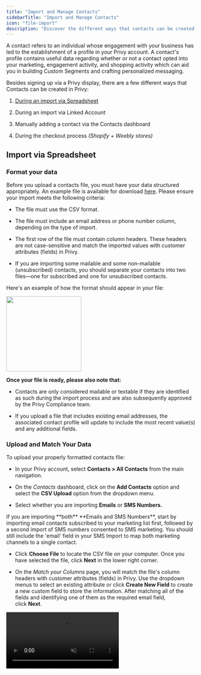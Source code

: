 ```yaml
---
title: "Import and Manage Contacts"
sidebarTitle: "Import and Manage Contacts"
icon: "file-import"
description: "Discover the different ways that contacts can be created in your Privy account."
---
```


A contact refers to an individual whose engagement with your business has led to the establishment of a profile in your Privy account. A contact's profile contains useful data regarding whether or not a contact opted into your marketing, engagement activity, and shopping activity which can aid you in building Custom Segments and crafting personalized messaging.

Besides signing up via a Privy display, there are a few different ways that Contacts can be created in Privy:

1. <a href="#import-via-spreadsheet" >During an import via Spreadsheet</a>

2. During an import via Linked Account

3. Manually adding a contact via the Contacts dashboard

4. During the checkout process *(Shopify + Weebly stores)*

## Import via Spreadsheet

### Format your data

Before you upload a contacts file, you must have your data structured appropriately. An example file is available for download [here](https://s3.amazonaws.com/privy.com/support/example_privy_import.csv). Please ensure your import meets the following criteria:

* The file must use the CSV format. 

* The file must include an email address or phone number column, depending on the type of import.

* The first row of the file must contain column headers. These headers are not case-sensitive and match the imported values with customer attributes (fields) in Privy. 

* If you are importing some mailable and some non-mailable (unsubscribed) contacts, you should separate your contacts into two files—one for subscribed and one for unsubscribed contacts. 

Here's an example of how the format should appear in your file:

<img height="200" src="/images/contact-management/import-table-example.png" />

**Once your file is ready, please also note that:** 

* Contacts are only considered mailable or textable if they are identified as such during the import process and are also subsequently approved by the Privy Compliance team.

* If you upload a file that includes existing email addresses, the associated contact profile will update to include the most recent value(s) and any additional fields.

### Upload and Match Your Data

To upload your properly formatted contacts file: 

* In your Privy account, select **Contacts > All Contacts** from the main navigation. 

* On the *Contacts* dashboard, click on the **Add Contacts** option and select the **CSV Upload** option from the dropdown menu.

* Select whether you are importing **Emails** or **SMS Numbers.**

<Tip>
  If you are importing **both** **Emails and SMS Numbers**, start by importing email contacts subscribed to your marketing list first, followed by a second import of SMS numbers consented to SMS marketing. You should still include the 'email' field in your SMS Import to map both marketing channels to a single contact.
</Tip>

* Click **Choose File** to locate the CSV file on your computer. Once you have selected the file, click **Next** in the lower right corner. 

* On the *Match your Columns* page, you will match the file's column headers with customer attributes (fields) in Privy. Use the dropdown menus to select an existing attribute or click **Create New Field** to create a new custom field to store the information. After matching all of the fields and identifying one of them as the required email field, click **Next**.  

<video autoPlay muted loop playsInline className="start-contact-import" src="/images/contact-management/start-import.mp4" />

* On the *Choose Status* page, select whether the file is a list of 'Subscribed' or 'Unsubscribed' contacts. Confirm your selection by typing out the status and then click **Next**.

* On the *Tag* page, you can apply a Privy Tag to every contact in the file to make filtering or segmenting for these specific contacts easier in the future. *Tags are optional.* 

* Lastly, review and confirm your file upload by clicking **Submit**.

<video autoPlay muted loop playsInline className="submit-contact-import" src="/images/contact-management/complete-import.mp4" />

### Compliance Review

After you've submitted the import, your contacts will initially appear in your account with an "**unset: non mailable**" status. These contacts will transition to a "**mailable**" or "**textable**" status following a review by the Privy Compliance Team. *The review process is carried out during our business hours, which are from 9 AM to 5 PM EST, Monday through Friday. For imports initiated outside of these hours, approval will typically occur on the following business day.*

Once the import undergoes review, and if it gets approved, you will receive a confirmation email, and your contacts will become mailable or textable. In case our compliance team requires additional information before approving the import, they will reach out to you with further questions. Please keep in mind that the duration of this process may vary depending on the size of the import file. You can check the review status of the import in the Import section of your account's [Business Settings](https://dashboard.privy.com/settings/imports).

<Warning>
  **Note:** Privy will not approve purchased lists or mailing lists that contain non-permission-based contacts. If an import is rejected, you will receive an email from the Compliance Team, and the import will have a *Rejected* status in the *Import* section of your account's [Business Settings](https://dashboard.privy.com/settings/imports).
</Warning>

## Import via Linked Account

Some integrations, such as Shopify, allow you to import contacts directly into Privy from your dashboard. Before proceeding, make sure that you've already set up your integration in your account.

To check if one of [your linked accounts](https://dashboard.privy.com/settings/accounts) supports this functionality: 

* Click on your business name in the upper right corner of your dashboard and select **Business Settings.**

* Head to the [Import Contacts](https://dashboard.privy.com/settings/import-contacts) page on the left navigation.

* Select a supported Linked Account from the dropdown menu and choose which list you'd like the import.

* Click **Import Contacts**.

You can check the status of your imports at any time via your [Email Imports](https://dashboard.privy.com/settings/email-imports) page.

<img height="200" src="/images/contact-management/import-linked-account.gif" />

## Create contacts manually

* In your Privy account, select **Contacts** from the main navigation. 

* On the *Contacts* dashboard, click on the **Add Contacts** option and select the **Add Contacts Manually** option from the dropdown menu.

* You will be prompted for the contact's email address, first name, and last name. Only the email address is required. After providing the desired information, click **Save**. 

The contact's profile is created immediately and should be available after a page refresh. Select the profile to input additional information or unsubscribe the contact from future communications.&#x20;

<Tip>
  For importing extensive lists, we strongly recommend using our CSV import option. This is the ideal choice when bringing in numerous contacts, as it allows our Compliance team to review larger imports and helps in preserving the health of your contact list. 
</Tip>

<img height="200" src="/images/contact-management/create-contact-manually.gif" />

<Warning>
  **A previously unsubscribed contact cannot be resubscribed via these steps.** While mailable is the default state of new contacts, an error message will appear when attempting to apply the subscribed status to an unsubscribed contact. Instead, the contact will remain unsubscribed until they opt back in via your checkout process or an onsite display with the same email address.
</Warning>

## Create contacts during checkout

The Shopify, Shopify Plus, and Weebly integrations automatically create or update contacts in Privy when a customer's email address is collected during your store's checkout process. The email address used during checkout is captured in Privy as an 'order' and is used to generate or update a contact's profile. An address is captured when the customer has either:

* Completed a purchase.

* Reached the payment step of the checkout process. 

<img height="200" src="/images/contact-management/checkout-optin.png" />

<Icon icon="circle-question" /> **What if an existing contact opts in during the checkout process?**

**Deduplication:** Privy will not create any duplicate contacts — the existing contact profile will be updated, and new order activity will be added to the existing profile.

**Email permission status:** If a contact checks the subscribe box as part of the order process, they will be marked as [mailable](https://privy.helpscoutdocs.com/article/139-understand-deliverability) unless they previously became ineligible due to hard bounces or by marking your emails as spam. If a contact does not check the box, their eligibility within Privy will remain unchanged. If the provided address is associated with a previously deleted profile, a new profile will be created using the contact's last known eligibility state.&#x20;

<Icon icon="circle-question" /> **What if a new contact places an order without accepting email marketing?**

New contacts who provide their email address without selecting the subscribe option will be included in your contact list with an "**unset-non mailable**" status. This designation indicates that the contact hasn't made a clear choice to opt in or opt out of receiving emails. They will not be eligible to receive emails until they explicitly opt in during a subsequent sign up or order.

## Removing contacts

In Privy, we encourage the practice of maintaining list hygiene to ensure that you engage with your most active contacts. However, we advise caution when it comes to removing contacts. To prevent potential billing and compliance problems, please exercise care by only deleting contacts that you have no intention of re-adding, those that exhibit malicious behavior, or those who are no longer actively engaged. This approach helps maintain the health of your email list.

Before removing contacts, consider referencing the following guides to better understand healthy list cleaning practices:

<Card title="Cleaning Your Email List" icon="soap">
  Follow this guide on safely removing cold or uninterested contacts from your list.
</Card>

<Card title="Removing Bots From Your List" icon="robot">
  Got bots? It happens. Follow this guide to learn how to identify bot email addresses and the most effective ways to remove them from your list.
</Card>

<Card title="Upload to Unsubscribe Contacts" icon="arrow-left-from-bracket">
  If you've identified a large number of contacts that you'd like to unsubscribe from Privy, follow this guide on how to import the CSV as unsubscribed.
</Card>

### Delete contacts in bulk

To delete a large amount of Contacts and all their data within Privy:

* Head the [Contacts](https://dashboard.privy.com/contacts) tab on your Privy Dashboard.

* When removing a specific set of contacts, utilize the filtering options located on the left side of your Contacts table. Select and apply all preferred filters.

Next, expand the **"with # contacts"** menu on the upper right side of your Contacts table and select the **Delete** option on the dropdown.

<img height="200" src="/images/contact-management/delete-contacts-bulk.png" />

### Delete contacts manually

To delete individual contacts in Privy:

* Head the [Contacts](https://dashboard.privy.com/contacts) tab on your Privy Dashboard.

* Use the search option to search for the specific contact email. Click on the contact once it's found.

* In the contact's profile, click on the Delete contact option in the upper right corner.

<img height="200" src="/images/contact-management/delete-contact.gif" />